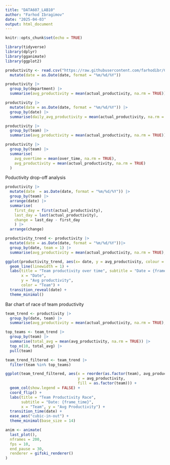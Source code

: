 ---
title: "DATA607_LAB10"
author: "Farhod Ibragimov"
date: "2025-04-03"
output: html_document
---

```{r setup, include=FALSE}
knitr::opts_chunk$set(echo = TRUE)
```

```{r}
library(tidyverse)
library(dplyr)
library(gganimate)
library(ggplot2)
```


```{r}
productivity <- read.csv("https://raw.githubusercontent.com/farhodibr/CUNY-SPS-MSDS/refs/heads/main/DATA607/LAB10/garments_worker_productivity.csv") |>
  mutate(date = as.Date(date, format = "%m/%d/%Y"))

```

```{r}
productivity |>
  group_by(department) |>
  summarise(avg_productivity = mean(actual_productivity, na.rm = TRUE))
```

```{r}
productivity |>
  mutate(date = as.Date(date, format = "%m/%d/%Y")) |>
  group_by(date) |>
  summarise(daily_avg_productivity = mean(actual_productivity, na.rm = TRUE))
```

```{r}
productivity |>
  group_by(team) |>
  summarise(avg_productivity = mean(actual_productivity, na.rm = TRUE))
```

```{r}
productivity |>
  group_by(team) |>
  summarise(
    avg_overtime = mean(over_time, na.rm = TRUE),
    avg_productivity = mean(actual_productivity, na.rm = TRUE)
  )
```

Poductivity drop-off analysis

```{r}
productivity |>
  mutate(date  = as.Date(date, format = "%m/%d/%Y")) |>
  group_by(team) |>
  arrange(date) |>
  summarise(
    first_day = first(actual_productivity),
    last_day = last(actual_productivity),
    change = last_day - first_day
    ) |>
  arrange(change)
```


```{r}
productivity_trend <- productivity |>
  mutate(date = as.Date(date, format = "%m/%d/%Y"))|>
  group_by(date, team = 1) |>
  summarise(avg_productivity = mean(actual_productivity, na.rm = TRUE), .groups = "drop")
```


```{r}
ggplot(productivity_trend, aes(x= date, y = avg_productivity, colour = as.factor(team)))+
  geom_line(linewidth = 1) +
  labs(title = "Team productivity over time", subtitle = "Date = {frame_time}",
       x = "Date",
       y = "Avg productivity",
       color = "Team") +
  transition_reveal(date) +
  theme_minimal()
```
Bar chart of race of team productivity

```{r}
team_trend <- productivity |>
  group_by(date, team) |>
  summarise(avg_productivity = mean(actual_productivity, na.rm = TRUE), .groups = "drop" )

top_teams <- team_trend |>
  group_by(team) |>
  summarise(total_avg = mean(avg_productivity, na.rm = TRUE)) |>
  top_n(10, total_avg) |>
  pull(team)

team_trend_filtered <- team_trend |>
  filter(team %in% top_teams)

ggplot(team_trend_filtered, aes(x = reorder(as.factor(team), avg_productivity), 
                                y = avg_productivity, 
                                fill = as.factor(team))) +
  geom_col(show.legend = FALSE) +
  coord_flip() +
  labs(title = "Team Productivity Race",
       subtitle = "Date: {frame_time}",
       x = "Team", y = "Avg Productivity") +
  transition_time(date) +
  ease_aes("cubic-in-out") +
  theme_minimal(base_size = 14)

anim <- animate(
  last_plot(),
  nframes = 200,
  fps = 10,
  end_pause = 30,
  renderer = gifski_renderer()
)


```





